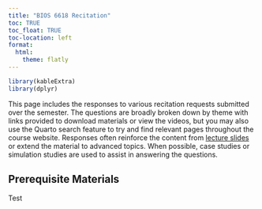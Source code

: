 ```yaml
---
title: "BIOS 6618 Recitation"
toc: TRUE
toc_float: TRUE
toc-location: left
format:
  html:
    theme: flatly
---
```


```r
library(kableExtra)
library(dplyr)
```

This page includes the responses to various recitation requests submitted over the semester. The questions are broadly broken down by theme with links provided to download materials or view the videos, but you may also use the Quarto search feature to try and find relevant pages throughout the course website. Responses often reinforce the content from [lecture slides](bios_6618_materials/index.qmd) or extend the material to advanced topics. When possible, case studies or simulation studies are used to assist in answering the questions.

## Prerequisite Materials

Test
